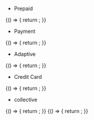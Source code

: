 
<Meta title="Design system/PaymentMethodTypeWithIcon" component={PaymentMethodTypeWithIcon} />

- Prepaid

<Canvas>
  <Story name="Prepaid">
    {() => {
      return <PaymentMethodTypeWithIcon type="PREPAID" />;
    }}
  </Story>
</Canvas>

- Payment

<Canvas>
  <Story name="Payment">
    {() => {
      return <PaymentMethodTypeWithIcon type="PAYMENT" />;
    }}
  </Story>
</Canvas>

- Adaptive

<Canvas>
  <Story name="Adaptive">
    {() => {
      return <PaymentMethodTypeWithIcon type="ADAPTIVE" />;
    }}
  </Story>
</Canvas>

- Credit Card

<Canvas>
  <Story name="Credit Card">
    {() => {
      return <PaymentMethodTypeWithIcon type="CREDITCARD" />;
    }}
  </Story>
</Canvas>

- collective

<Canvas>
  <Story name="Collective">
    {() => {
      return <PaymentMethodTypeWithIcon type="COLLECTIVE" />;
    }}
  </Story>
</Canvas>

<Canvas>
  <Story name="Stripe intent">
    {() => {
      return <PaymentMethodTypeWithIcon type="PAYMENT_INTENT" />;
    }}
  </Story>
</Canvas>
